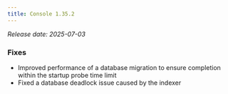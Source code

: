 ```yaml
---
title: Console 1.35.2
---
```


_Release date: 2025-07-03_

### Fixes

- Improved performance of a database migration to ensure completion within the startup probe time limit
- Fixed a database deadlock issue caused by the indexer
